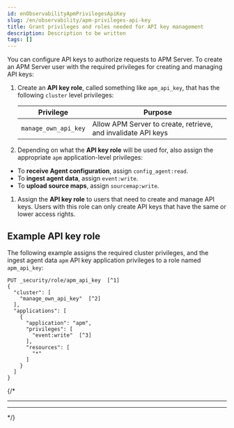 ```yaml
---
id: enObservabilityApmPrivilegesApiKey
slug: /en/observability/apm-privileges-api-key
title: Grant privileges and roles needed for API key management
description: Description to be written
tags: []
---
```


<div id="apm-privileges-api-key"></div>

You can configure <DocLink id="enObservabilityApmApiKey">API keys</DocLink> to authorize requests to APM Server.
To create an APM Server user with the required privileges for creating and managing API keys:

1. Create an **API key role**, called something like `apm_api_key`,
    that has the following `cluster` level privileges:

    | Privilege | Purpose |
    |---|---|
    | `manage_own_api_key` | Allow APM Server to create, retrieve, and invalidate API keys |

1. Depending on what the **API key role** will be used for,
    also assign the appropriate `apm` application-level privileges:

* To **receive Agent configuration**, assign `config_agent:read`.
* To **ingest agent data**, assign `event:write`.
* To **upload source maps**, assign `sourcemap:write`.

1. Assign the **API key role** to users that need to create and manage API keys.
    Users with this role can only create API keys that have the same or lower access rights.

<div id="apm-privileges-api-key-example"></div>

## Example API key role

The following example assigns the required cluster privileges,
and the ingest agent data `apm` API key application privileges to a role named `apm_api_key`:

```kibana
PUT _security/role/apm_api_key  [^1]
{
  "cluster": [
    "manage_own_api_key"  [^2]
  ],
  "applications": [
    {
      "application": "apm",
      "privileges": [
        "event:write"  [^3]
      ],
      "resources": [
        "*"
      ]
    }
  ]
}
```
[^1]: `apm_api_key` is the name of the role we're assigning these privileges to. Any name can be used.
[^2]: Required cluster privileges.
[^3]: Required for API keys that will be used to ingest agent events.

{/*
***  **
***  ** 

*/}

